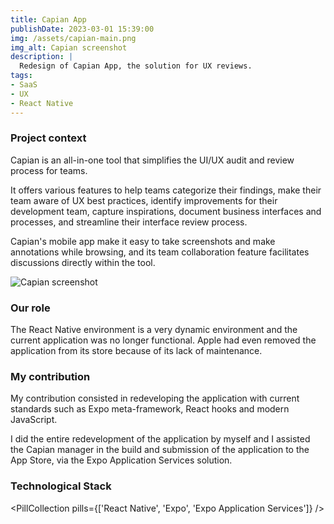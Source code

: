 ```yaml
---
title: Capian App
publishDate: 2023-03-01 15:39:00
img: /assets/capian-main.png
img_alt: Capian screenshot
description: |
  Redesign of Capian App, the solution for UX reviews.
tags:
- SaaS
- UX
- React Native
---
```



### Project context

Capian is an all-in-one tool that simplifies the UI/UX audit and review process for teams.

It offers various features to help teams categorize their findings, make their team aware of UX best practices, identify improvements for their development team, capture inspirations, document business interfaces and processes, and streamline their interface review process.

Capian's mobile app make it easy to take screenshots and make annotations while browsing, and its team collaboration feature facilitates discussions directly within the tool.

<img src="/assets/capian-screenshot.png" alt="Capian screenshot" />

### Our role

The React Native environment is a very dynamic environment and the current application was no longer functional. Apple had even removed the application from its store because of its lack of maintenance.

### My contribution

My contribution consisted in redeveloping the application with current standards such as Expo meta-framework, React hooks and modern JavaScript.

I did the entire redevelopment of the application by myself and I assisted the Capian manager in the build and submission of the application to the App Store, via the Expo Application Services solution.

### Technological Stack

  <PillCollection pills={['React Native', 'Expo', 'Expo Application Services']} />
